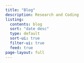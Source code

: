 ```yaml
---
title: "Blog"
description: Research and Coding
listing:
  contents: blog
  sort: "date desc"
  type: default
  sort-ui: true
  filter-ui: true
  feed: true
page-layout: full
---
```

